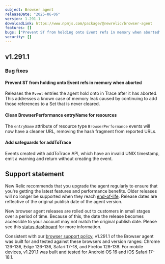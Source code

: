 ```yaml
---
subject: Browser agent
releaseDate: "2025-06-06"
version: 1.291.1
downloadLink: https://www.npmjs.com/package/@newrelic/browser-agent
features: []
bugs: ["Prevent ST from holding onto Event refs in memory when aborted","Clean BrowserPerformance entryName for resources","Add safeguards for addToTrace"]
security: []
---
```


## v1.291.1

### Bug fixes

#### Prevent ST from holding onto Event refs in memory when aborted
Releases the `Event` entries the agent hold onto in Trace after it has aborted. This addresses a known case of memory leak caused by continuing to add those references to a Set that is never cleared.

#### Clean BrowserPerformance entryName for resources
The `entryName` attribute of resource type `BrowserPerformance` events will now have a cleaner URL, removing the hash fragment from reported URLs.

#### Add safeguards for addToTrace
Events created with addToTrace API, which have an invalid UNIX timestamp, emit a warning and return without creating the event.

## Support statement

New Relic recommends that you upgrade the agent regularly to ensure that you're getting the latest features and performance benefits. Older releases will no longer be supported when they reach [end-of-life](https://docs.newrelic.com/docs/browser/browser-monitoring/getting-started/browser-agent-eol-policy/). Release dates are reflective of the original publish date of the agent version.

New browser agent releases are rolled out to customers in small stages over a period of time. Because of this, the date the release becomes accessible to your account may not match the original publish date. Please see this [status dashboard](https://newrelic.github.io/newrelic-browser-agent-release/) for more information.

Consistent with our [browser support policy](https://docs.newrelic.com/docs/browser/new-relic-browser/getting-started/compatibility-requirements-browser-monitoring/#browser-types), v1.291.1 of the Browser agent was built for and tested against these browsers and version ranges: Chrome 126-136, Edge 126-136, Safari 17-18, and Firefox 128-138. For mobile devices, v1.291.1 was built and tested for Android OS 16 and iOS Safari 17-18.1.